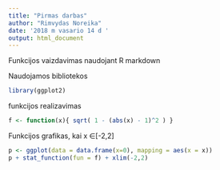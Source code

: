 ```yaml
---
title: "Pirmas darbas"
author: "Rimvydas Noreika"
date: '2018 m vasario 14 d '
output: html_document
---
```

Funkcijos vaizdavimas naudojant R markdown

Naudojamos bibliotekos
```r
library(ggplot2)
```

funkcijos realizavimas
```r
f <- function(x){ sqrt( 1 - (abs(x) - 1)^2 ) }
```

Funkcijos grafikas, kai x ∈[-2,2]
```r
p <- ggplot(data = data.frame(x=0), mapping = aes(x = x))
p + stat_function(fun = f) + xlim(-2,2)
```